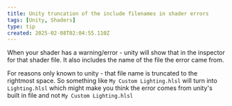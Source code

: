 ```yaml
---
title: Unity truncation of the include filenames in shader errors
tags: [Unity, Shaders]
type: tip
created: 2025-02-08T02:04:55.110Z
---
```

When your shader has a warning/error - unity will show that in the inspector for that shader file.
It also includes the name of the file the error came from.

For reasons only known to unity - that file name is truncated to the rightmost space.
So something like `My Custom Lighting.hlsl` will turn into `Lighting.hlsl` which might make you think the error comes from unity's built in file and not `My Custom Lighting.hlsl`